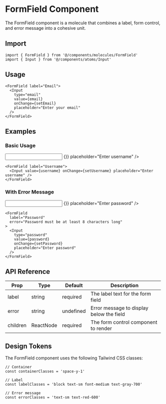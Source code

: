 # FormField Component

The FormField component is a molecule that combines a label, form control, and error message into a cohesive unit.

## Import

```tsx
import { FormField } from '@/components/molecules/FormField'
import { Input } from '@/components/atoms/Input'
```

## Usage

```tsx
<FormField label="Email">
  <Input
    type="email"
    value={email}
    onChange={setEmail}
    placeholder="Enter your email"
  />
</FormField>
```

## Examples

### Basic Usage

<div className="space-y-4 mb-6">
  <FormField label="Username">
    <Input value="" onChange={() => {}} placeholder="Enter username" />
  </FormField>
</div>

```tsx
<FormField label="Username">
  <Input value={username} onChange={setUsername} placeholder="Enter username" />
</FormField>
```

### With Error Message

<div className="space-y-4 mb-6">
  <FormField 
    label="Password" 
    error="Password must be at least 8 characters long"
  >
    <Input 
      type="password" 
      value="" 
      onChange={() => {}} 
      placeholder="Enter password" 
    />
  </FormField>
</div>

```tsx
<FormField 
  label="Password" 
  error="Password must be at least 8 characters long"
>
  <Input 
    type="password" 
    value={password} 
    onChange={setPassword} 
    placeholder="Enter password" 
  />
</FormField>
```

## API Reference

| Prop | Type | Default | Description |
|------|------|---------|-------------|
| label | string | required | The label text for the form field |
| error | string | undefined | Error message to display below the field |
| children | ReactNode | required | The form control component to render |

## Design Tokens

The FormField component uses the following Tailwind CSS classes:

```tsx
// Container
const containerClasses = 'space-y-1'

// Label
const labelClasses = 'block text-sm font-medium text-gray-700'

// Error message
const errorClasses = 'text-sm text-red-600'
``` 